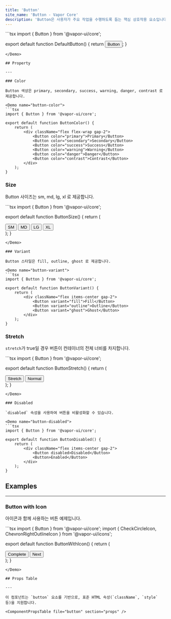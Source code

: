 ```yaml
---
title: 'Button'
site_name: 'Button - Vapor Core'
description: 'Button은 사용자가 주요 작업을 수행하도록 돕는 핵심 상호작용 요소입니다.'
---
```


<Demo name="default-button">
```tsx
import { Button } from '@vapor-ui/core';

export default function DefaultButton() {
    return <Button>Button</Button>;
}
```
</Demo>

## Property

---

### Color

Button 색상은 primary, secondary, success, warning, danger, contrast 로 제공합니다.

<Demo name="button-color">
```tsx
import { Button } from '@vapor-ui/core';

export default function ButtonColor() {
    return (
        <div className="flex flex-wrap gap-2">
            <Button color="primary">Primary</Button>
            <Button color="secondary">Secondary</Button>
            <Button color="success">Success</Button>
            <Button color="warning">Warning</Button>
            <Button color="danger">Danger</Button>
            <Button color="contrast">Contrast</Button>
        </div>
    );
}
```
</Demo>

### Size

Button 사이즈는 sm, md, lg, xl 로 제공합니다.

<Demo name="button-size">
```tsx
import { Button } from '@vapor-ui/core';

export default function ButtonSize() {
    return (
        <div className="flex items-center gap-2">
            <Button size="sm">SM</Button>
            <Button size="md">MD</Button>
            <Button size="lg">LG</Button>
            <Button size="xl">XL</Button>
        </div>
    );
}
```
</Demo>

### Variant

Button 스타일은 fill, outline, ghost 로 제공합니다.

<Demo name="button-variant">
```tsx
import { Button } from '@vapor-ui/core';

export default function ButtonVariant() {
    return (
        <div className="flex items-center gap-2">
            <Button variant="fill">Fill</Button>
            <Button variant="outline">Outline</Button>
            <Button variant="ghost">Ghost</Button>
        </div>
    );
}
```
</Demo>

### Stretch

`stretch`가 true일 경우 버튼이 컨테이너의 전체 너비를 차지합니다.

<Demo name="button-stretch">
```tsx
import { Button } from '@vapor-ui/core';

export default function ButtonStretch() {
    return (
        <div className="w-full space-y-2">
            <Button stretch>Stretch</Button>
            <Button>Normal</Button>
        </div>
    );
}
```
</Demo>

### Disabled

`disabled` 속성을 사용하여 버튼을 비활성화할 수 있습니다.

<Demo name="button-disabled">
```tsx
import { Button } from '@vapor-ui/core';

export default function ButtonDisabled() {
    return (
        <div className="flex items-center gap-2">
            <Button disabled>Disabled</Button>
            <Button>Enabled</Button>
        </div>
    );
}
```
</Demo>

## Examples

---

### Button with Icon

아이콘과 함께 사용하는 버튼 예제입니다.

<Demo name="button-with-icon">
```tsx
import { Button } from '@vapor-ui/core';
import { CheckCircleIcon, ChevronRightOutlineIcon } from '@vapor-ui/icons';

export default function ButtonWithIcon() {
    return (
        <div className="flex items-center gap-2">
            <Button>
                <CheckCircleIcon />
                Complete
            </Button>
            <Button variant="outline">
                Next
                <ChevronRightOutlineIcon />
            </Button>
        </div>
    );
}
```
</Demo>

## Props Table

---

이 컴포넌트는 `button` 요소를 기반으로, 표준 HTML 속성(`className`, `style` 등)을 지원합니다.

<ComponentPropsTable file="button" section="props" />
